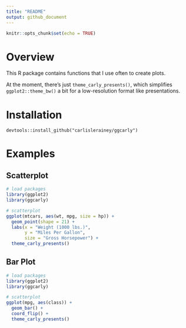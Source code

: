 ```yaml
---
title: "README"
output: github_document
---
```


```r
knitr::opts_chunk$set(echo = TRUE)
```

# Overview

This R package contains functions that I use often to create plots. 

At the moment, there's just `theme_carly_presents()`, which simplifies `ggplot2::theme_bw()` a bit for a low-resolution format like presentations. 

# Installation

```
devtools::install_github("carlislerainey/ggcarly")
```

# Examples

## Scatterplot

```r
# load packages
library(ggplot2)
library(ggcarly)

# scatterplot
ggplot(mtcars, aes(wt, mpg, size = hp)) + 
  geom_point(shape = 21) + 
  labs(x = "Weight (1000 lbs.)",
       y = "Miles Per Gallon",
       size = "Gross Horsepower") + 
  theme_carly_presents()
```

## Bar Plot

```r
# load packages
library(ggplot2)
library(ggcarly)

# scatterplot
ggplot(mpg, aes(class)) + 
  geom_bar() + 
  coord_flip() + 
  theme_carly_presents()
```
